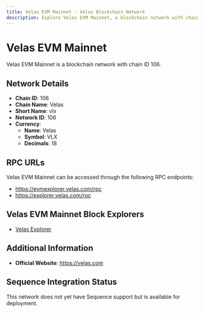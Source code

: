 ```yaml
--- 
title: Velas EVM Mainnet - Velas Blockchain Network
description: Explore Velas EVM Mainnet, a blockchain network with chain ID 106. Learn about its native currency, Velas, and how to interact with the network.
---
```


# Velas EVM Mainnet

Velas EVM Mainnet is a blockchain network with chain ID 106.

## Network Details

- **Chain ID**: 106
- **Chain Name**: Velas
- **Short Name**: vlx
- **Network ID**: 106
- **Currency**: 
  - **Name**: Velas
  - **Symbol**: VLX
  - **Decimals**: 18

## RPC URLs

Velas EVM Mainnet can be accessed through the following RPC endpoints:

- https://evmexplorer.velas.com/rpc
- https://explorer.velas.com/rpc

## Velas EVM Mainnet Block Explorers

- [Velas Explorer](https://evmexplorer.velas.com)

## Additional Information

- **Official Website**: https://velas.com

## Sequence Integration Status

This network does not yet have Sequence support but is available for deployment.
